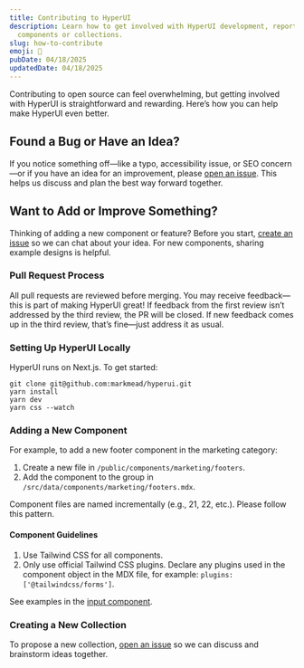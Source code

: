 ```yaml
---
title: Contributing to HyperUI
description: Learn how to get involved with HyperUI development, report issues, and add new
  components or collections.
slug: how-to-contribute
emoji: 🫵
pubDate: 04/18/2025
updatedDate: 04/18/2025
---
```



<BaseAd />

Contributing to open source can feel overwhelming, but getting involved with
HyperUI is straightforward and rewarding. Here’s how you can help make HyperUI
even better.

## Found a Bug or Have an Idea?

If you notice something off—like a typo, accessibility issue, or SEO concern—or
if you have an idea for an improvement, please
[open an issue](https://github.com/markmead/hyperui/issues/new/choose). This
helps us discuss and plan the best way forward together.

## Want to Add or Improve Something?

Thinking of adding a new component or feature? Before you start,
[create an issue](https://github.com/markmead/hyperui/issues/new/choose) so we
can chat about your idea. For new components, sharing example designs is
helpful.

### Pull Request Process

All pull requests are reviewed before merging. You may receive feedback—this is
part of making HyperUI great! If feedback from the first review isn’t addressed
by the third review, the PR will be closed. If new feedback comes up in the
third review, that’s fine—just address it as usual.

### Setting Up HyperUI Locally

HyperUI runs on Next.js. To get started:

```shell
git clone git@github.com:markmead/hyperui.git
yarn install
yarn dev
yarn css --watch
```

### Adding a New Component

For example, to add a new footer component in the marketing category:

1. Create a new file in `/public/components/marketing/footers`.
2. Add the component to the group in
   `/src/data/components/marketing/footers.mdx`.

Component files are named incrementally (e.g., 21, 22, etc.). Please follow this
pattern.

#### Component Guidelines

1. Use Tailwind CSS for all components.
2. Only use official Tailwind CSS plugins. Declare any plugins used in the
   component object in the MDX file, for example:
   `plugins: ['@tailwindcss/forms']`.

See examples in the
[input component](/components/application/pagination#component-3).

### Creating a New Collection

To propose a new collection,
[open an issue](https://github.com/markmead/hyperui/issues/new/choose) so we can
discuss and brainstorm ideas together.
